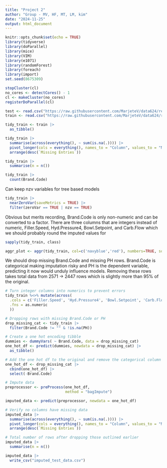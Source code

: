 ```yaml
---
title: "Project 2"
author: "Group - MV, HF, MT, LM, kim"
date: "2024-11-25"
output: html_document
---
```


```r
knitr::opts_chunk$set(echo = TRUE)
library(tidyverse)
library(doParallel)
library(mice)
library(VIM)
library(e1071)
library(randomForest)
library(foreach)
library(import)
set.seed(8675309)
```

```r
stopCluster(cl)
no_cores <- detectCores() - 1  
cl <- makeCluster(no_cores)  
registerDoParallel(cl)
```

```r
test <- read.csv("https://raw.githubusercontent.com/MarjeteV/data624/refs/heads/main/test%20data.csv")
train <- read.csv("https://raw.githubusercontent.com/MarjeteV/data624/refs/heads/main/training%20data.csv")
```

```r
tidy_train <- train |> 
  as_tibble()

tidy_train |>
  summarise(across(everything(), ~ sum(is.na(.)))) |>
  pivot_longer(cols = everything(), names_to = "Column", values_to = "Missing Entries") |>
  arrange(desc(`Missing Entries`))

tidy_train |>
  summarise(n = n())
```

```r
tidy_train |>
  count(Brand.Code)
```

Can keep nzv variables for tree based models
```r
tidy_train |>
  nearZeroVar(saveMetrics = TRUE) |>
  filter(zeroVar == TRUE | nzv == TRUE)
```

Obvious but merits recording, Brand.Code is only non-numeric and can be converted to a factor. There are three columns that are integers instead of numeric, Filler.Speed, Hyd.Pressure4, Bowl.Setpoint, and Carb.Flow which we should probably round the imputed values for
```r
sapply(tidy_train, class)
```

```r
aggr_plot <- aggr(tidy_train, col=c('navyblue','red'), numbers=TRUE, sortVars=TRUE, labels=names(data), cex.axis=.7, gap=3, ylab=c("Histogram of missing data","Pattern"))
```

We should drop missing Brand.Code and missing PH rows. Brand.Code is categorical making imputation risky and PH is the dependent variable, predicting it now would unduly influence models. Removing these rows takes total data from 2571 -> 2447 rows which is slightly more than 95% of the original.

```r
# Turn integer columns into numerics to prevent errors
tidy_train %<>% mutate(across(
  .cols = c('Filler.Speed', 'Hyd.Pressure4', 'Bowl.Setpoint', 'Carb.Flow'),
  .fns = as.numeric
  ))

# Dropping rows with missing Brand.Code or PH
drop_missing_cat <- tidy_train |>
  filter(Brand.Code != "" & !is.na(PH))

# Create a one hot encoding tibble
dummies <- dummyVars( ~ Brand.Code, data = drop_missing_cat)
one_hot_df <- predict(dummies, newdata = drop_missing_cat) |>
  as_tibble()

# Add the one hot df to the original and remove the categorical column
one_hot_df <- drop_missing_cat |>
  cbind(one_hot_df) |>
  select(-Brand.Code)

# Impute data
preprocessor <- preProcess(one_hot_df,
                           method = "bagImpute") 

imputed_data <- predict(preprocessor, newdata = one_hot_df)
```

```r
# Verify no columns have missing data
imputed_data |>
  summarise(across(everything(), ~ sum(is.na(.)))) |>
  pivot_longer(cols = everything(), names_to = "Column", values_to = "Missing Entries") |>
  arrange(desc(`Missing Entries`))

# Total number of rows after dropping those outlined earlier
imputed_data |>
  summarise(n = n())
```

```r
imputed_data |>
  write_csv("imputed_test_data.csv")
```